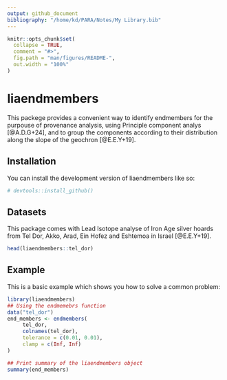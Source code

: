 ```yaml
---
output: github_document
bibliography: "/home/kd/PARA/Notes/My Library.bib"
---
```


<!-- README.md is generated from README.Rmd. Please edit that file -->

```r
knitr::opts_chunk$set(
  collapse = TRUE,
  comment = "#>",
  fig.path = "man/figures/README-",
  out.width = "100%"
)
```

# liaendmembers

<!-- badges: start -->
<!-- badges: end -->

This packege provides a convenient way to identify endmembers for the purpouse
of provenance analysis, using Principle component analys [@A.D.G+24], and to
group the components according to their distribution along the slope of the
geochron [@E.E.Y+19].

## Installation

You can install the development version of liaendmembers like so:

``` r
# devtools::install_github()
```

## Datasets

This package comes with Lead Isotope analyse of Iron Age silver hoards from Tel
Dor, Akko, Arad, Ein Hofez and Eshtemoa in Israel [@E.E.Y+19].

```r
head(liaendmembers::tel_dor)
```

## Example

This is a basic example which shows you how to solve a common problem:

```r
library(liaendmembers)
## Using the endmemebrs function
data("tel_dor")
end_members <- endmembers(
     tel_dor,
     colnames(tel_dor),
     tolerance = c(0.01, 0.01),
     clamp = c(Inf, Inf)
)

## Print summary of the liaendmembers object
summary(end_members)
```
